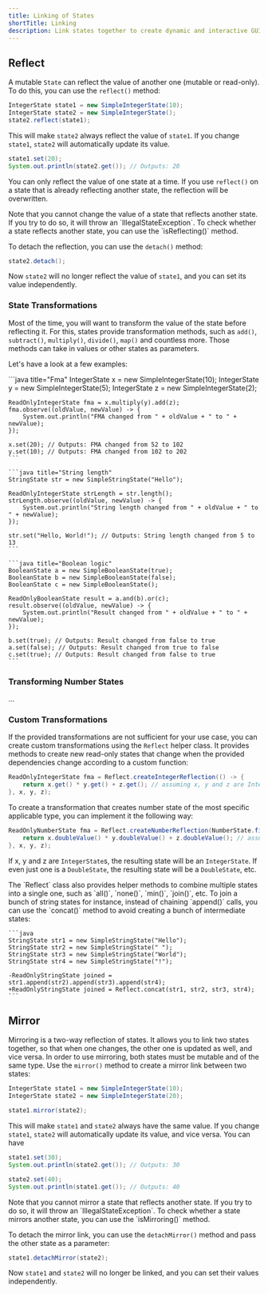 ```yaml
---
title: Linking of States
shortTitle: Linking
description: Link states together to create dynamic and interactive GUIs!
---
```


## Reflect

A mutable `State` can reflect the value of another one (mutable or read-only). To do this, you can use the `reflect()` method:

```java
IntegerState state1 = new SimpleIntegerState(10);
IntegerState state2 = new SimpleIntegerState();
state2.reflect(state1);
```

This will make `state2` always reflect the value of `state1`. If you change `state1`, `state2` will automatically update its value.

```java
state1.set(20);
System.out.println(state2.get()); // Outputs: 20
```

You can only reflect the value of one state at a time. If you use `reflect()` on a state that is already reflecting another state, the reflection will be overwritten.

<Warning>
	Note that you cannot change the value of a state that reflects another state. If you try to do so, it will throw an `IllegalStateException`.
	To check whether a state reflects another state, you can use the `isReflecting()` method.
</Warning>

To detach the reflection, you can use the `detach()` method:

```java
state2.detach();
```

Now `state2` will no longer reflect the value of `state1`, and you can set its value independently.

### State Transformations

Most of the time, you will want to transform the value of the state before reflecting it. For this, states provide transformation methods, such as
`add()`, `subtract()`, `multiply()`, `divide()`, `map()` and countless more. Those methods can take in values or other states as parameters.

Let's have a look at a few examples:

<CodeGroup>
	```java title="Fma"
	IntegerState x = new SimpleIntegerState(10);
	IntegerState y = new SimpleIntegerState(5);
	IntegerState z = new SimpleIntegerState(2);

	ReadOnlyIntegerState fma = x.multiply(y).add(z);
	fma.observe((oldValue, newValue) -> {
		System.out.println("FMA changed from " + oldValue + " to " + newValue);
	});

	x.set(20); // Outputs: FMA changed from 52 to 102
	y.set(10); // Outputs: FMA changed from 102 to 202
	```

	```java title="String length"
	StringState str = new SimpleStringState("Hello");

	ReadOnlyIntegerState strLength = str.length();
	strLength.observe((oldValue, newValue) -> {
		System.out.println("String length changed from " + oldValue + " to " + newValue);
	});

	str.set("Hello, World!"); // Outputs: String length changed from 5 to 13
	```

	```java title="Boolean logic"
	BooleanState a = new SimpleBooleanState(true);
	BooleanState b = new SimpleBooleanState(false);
	BooleanState c = new SimpleBooleanState();

	ReadOnlyBooleanState result = a.and(b).or(c);
	result.observe((oldValue, newValue) -> {
		System.out.println("Result changed from " + oldValue + " to " + newValue);
	});

	b.set(true); // Outputs: Result changed from false to true
	a.set(false); // Outputs: Result changed from true to false
	c.set(true); // Outputs: Result changed from false to true
	```
</CodeGroup>

### Transforming Number States

...

### Custom Transformations

If the provided transformations are not sufficient for your use case, you can create custom transformations using the `Reflect` helper class.
It provides methods to create new read-only states that change when the provided dependencies change according to a custom function:

```java title="Fma transformation"
ReadOnlyIntegerState fma = Reflect.createIntegerReflection(() -> {
	return x.get() * y.get() + z.get(); // assuming x, y and z are IntegerStates
}, x, y, z);
```

To create a transformation that creates number state of the most specific applicable type, you can implement it the following way:

```java title="Fma with most specific type"
ReadOnlyNumberState fma = Reflect.createNumberReflection(NumberState.findCommonNumberType(x, y, z), () -> {
	return x.doubleValue() * y.doubleValue() + z.doubleValue(); // assuming x, y and z are NumberStates
}, x, y, z);
```

If x, y and z are `IntegerState`s, the resulting state will be an `IntegerState`. If even just one is a `DoubleState`, the resulting state will be a `DoubleState`, etc.

<Info>
	The `Reflect` class also provides helper methods to combine multiple states into a single one, such as `all()`, `none()`, `min()`, `join()`, etc.
	To join a bunch of string states for instance, instead of chaining `append()` calls, you can use the `concat()` method to avoid creating a
	bunch of intermediate states:

	```java
	StringState str1 = new SimpleStringState("Hello");
	StringState str2 = new SimpleStringState(" ");
	StringState str3 = new SimpleStringState("World");
	StringState str4 = new SimpleStringState("!");

	-ReadOnlyStringState joined = str1.append(str2).append(str3).append(str4);
	+ReadOnlyStringState joined = Reflect.concat(str1, str2, str3, str4);
	```
</Info>

## Mirror

Mirroring is a two-way reflection of states. It allows you to link two states together, so that when one changes, the other one is updated as well, and vice versa.
In order to use mirroring, both states must be mutable and of the same type. Use the `mirror()` method to create a mirror link between two states:

```java
IntegerState state1 = new SimpleIntegerState(10);
IntegerState state2 = new SimpleIntegerState(20);

state1.mirror(state2);
```

This will make `state1` and `state2` always have the same value. If you change `state1`, `state2` will automatically update its value, and vice versa.
You can have

```java
state1.set(30);
System.out.println(state2.get()); // Outputs: 30

state2.set(40);
System.out.println(state1.get()); // Outputs: 40
```

<Warning>
	Note that you cannot mirror a state that reflects another state. If you try to do so, it will throw an `IllegalStateException`.
	To check whether a state mirrors another state, you can use the `isMirroring()` method.
</Warning>

To detach the mirror link, you can use the `detachMirror()` method and pass the other state as a parameter:

```java
state1.detachMirror(state2);
```

Now `state1` and `state2` will no longer be linked, and you can set their values independently.
